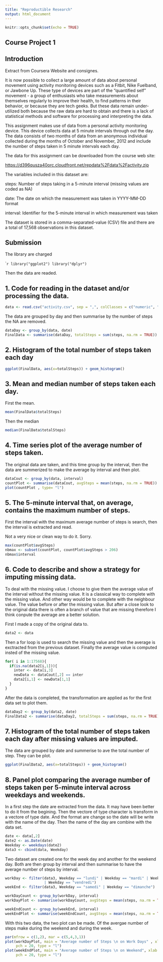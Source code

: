 ---
title: "Reproductible Research"
output: html_document
---

```{r setup, include=FALSE}
knitr::opts_chunk$set(echo = TRUE)
```

## Course Project 1

## Introduction

Extract from Coursera Website and consignes.

It is now possible to collect a large amount of data about personal movement using activity monitoring devices such as a Fitbit, Nike Fuelband, or Jawbone Up. These type of devices are part of the "quantified self" movement - a group of enthusiasts who take measurements about themselves regularly to improve their health, to find patterns in their behavior, or because they are tech geeks. But these data remain under-utilized both because the raw data are hard to obtain and there is a lack of statistical methods and software for processing and interpreting the data.

This assignment makes use of data from a personal activity monitoring device. This device collects data at 5 minute intervals through out the day. The data consists of two months of data from an anonymous individual collected during the months of October and November, 2012 and include the number of steps taken in 5 minute intervals each day.

The data for this assignment can be downloaded from the course web site:

<https://d396qusza40orc.cloudfront.net/repdata%2Fdata%2Factivity.zip>

The variables included in this dataset are:

steps: Number of steps taking in a 5-minute interval (missing values are coded as NA)

date: The date on which the measurement was taken in YYYY-MM-DD format

interval: Identifier for the 5-minute interval in which measurement was taken

The dataset is stored in a comma-separated-value (CSV) file and there are a total of 17,568 observations in this dataset.

## Submission 

The library are charged 

````{r}
library("ggplot2")
library("dplyr")
```

Then the data are readed.

## 1. Code for reading in the dataset and/or processing the data.

```{r}
data <- read.csv("activity.csv", sep = ",", colClasses = c("numeric", "character", "numeric"))
```

The data are grouped by day and then summarise by the number of steps the NA are removed. 

```{r}
dataDay <- group_by(data, date)
FinalData <- summarise(dataDay, totalSteps = sum(steps, na.rm = TRUE))
```

## 2. Histogram of the total number of steps taken each day

```{r}
ggplot(FinalData, aes(x=totalSteps)) + geom_histogram()
```

## 3. Mean and median number of steps taken each day.

First the mean. 

```{r}
mean(FinalData$totalSteps)
```

Then the median

```{r}
median(FinalData$totalSteps)
```

## 4. Time series plot of the average number of steps taken.

The original data are taken, and this time group by the interval, then the data are summerized to make the average by interval and then plot.

```{r}
dataCout <- group_by(data, interval)
countPlot <- summarise(dataCout, avgSteps = mean(steps, na.rm = TRUE))
plot(countPlot , type= "l")
```

## 5. The 5-minute interval that, on average, contains the maximum number of steps.

First the interval with the maximum average number of steps is search, then the interval is extracted and read. 

Not a very nice or clean way to do it. Sorry. 

```{r}
max(countPlot$avgSteps)
nbmax <- subset(countPlot, countPlot$avgSteps > 206)
nbmax$interval
```

## 6. Code to describe and show a strategy for imputing missing data.

To deal with the missing value. I choose to give them the average value of the interval without the missing value. It is a classical way to complete with the missing value. And other way would be to complete with the neighbour value. The value before or after the missing value. But after a close look to the original data there is often a branch of value that are missing therefore I think conpute the average are a better solution. 

First I made a copy of the original data to. 

```{r}
data2 <- data
```

Then a for loop is used to search the missing value and then the average is exctracted from the previous dataset. Finally the average value is computed insted of the missing value. 

```{r}
for( i in 1:17568){
  if(is.na(data2[i,1])){
    inter <- data[i,3]
    newData <- dataCout[,2] == inter
    data2[i,1] <- newData[1,1]
  }
}
```

After the data is completed, the transformation are applied as for the first data set to plot them. 

```{r}
dataDay2 <- group_by(data2, date)
FinalData2 <- summarise(dataDay2, totalSteps = sum(steps, na.rm = TRUE))
```


## 7. Histogram of the total number of steps taken each day after missing values are imputed.

The data are grouped by date and summerise to ave the total number of step. They can be plot. 

```{r}
ggplot(FinalData2, aes(x=totalSteps)) + geom_histogram()
```


## 8. Panel plot comparing the average number of steps taken per 5-minute interval across weekdays and weekends.

In a first step the date are extracted from the data. It may have been better to do it from the begining. Then the vectore of type character is transform in a vectore of type date. And the format are change so the date will be write with the name of the day. Then the name of the day are combine with the data set. 

```{r}
date <- data[,2]
date2 <- as.Date(date)
Weekday <- weekdays(date2)
data3 <- cbind(data, Weekday)
```
Two dataset are created one for the week day and another for the weekend day. Both are then group by interval and then summarise to have the average number of steps by interval.

```{r}
workDay <- filter(data3, Weekday == "lundi" | Weekday == "mardi" | Weekday == "mercredi" | Weekday == "jeudi" 
                  | Weekday == "vendredi")
weekEnd <- filter(data3, Weekday == "samedi" | Weekday == "dimanche")

workDayCount <- group_by(workDay, interval)
workDayPlot <- summarise(workDayCount, avgSteps = mean(steps, na.rm = TRUE))

weekEndCount <- group_by(weekEnd, interval)
weekEndPlot <- summarise(weekEndCount, avgSteps = mean(steps, na.rm = TRUE))
```
With this two data, the two plot can be made. Of the avergae number of steps make during the weekend and during the week.

```{r}
par(mfrow = c(1,2), mar = c(5,4,3,1))
plot(workDayPlot, main = "Average number of Steps \n on Work Days" , xlab = "Interval" , ylab = "Avg nb of steps",
     pch = 20, type = "l")
plot(weekEndPlot, main = "Average number of Steps \n on Weekend", xlab = "Interval" , ylab = "Avg nb of steps",
     pch = 20, type = "l")
```

